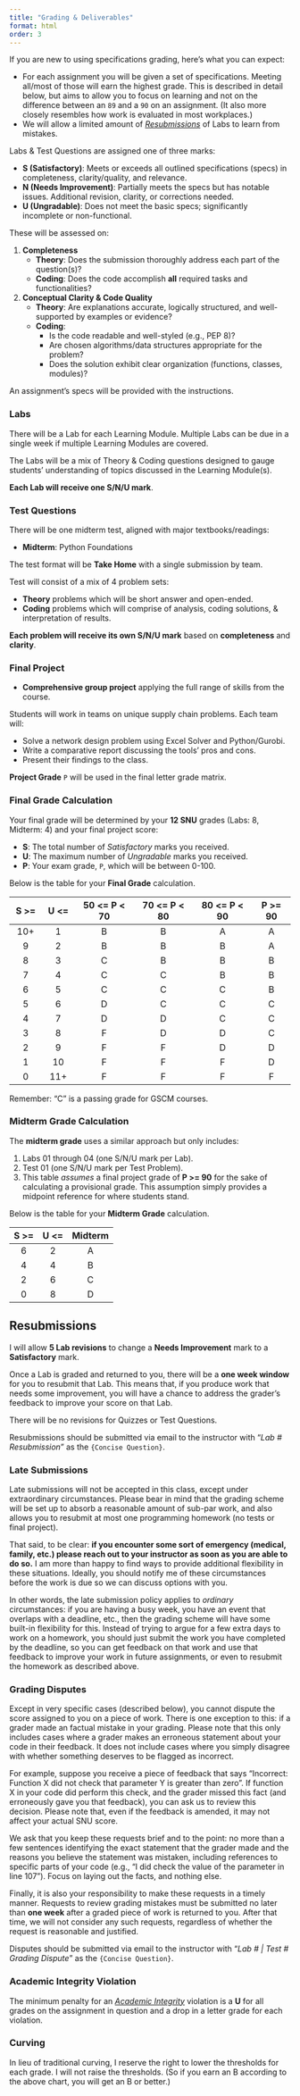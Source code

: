 ```yaml
---
title: "Grading & Deliverables"
format: html
order: 3
---
```


If you are new to using specifications grading, here's what you can expect:

- For each assignment you will be given a set of specifications. Meeting all/most of those will earn the highest grade. This is described in detail below, but aims to allow you to focus on learning and not on the difference between an `89` and a `90` on an assignment. (It also more closely resembles how work is evaluated in most workplaces.)
- We will allow a limited amount of [*Resubmissions*](#resubmissions) of Labs to learn from mistakes.

Labs & Test Questions are assigned one of three marks:

- **S (Satisfactory)**: Meets or exceeds all outlined specifications (specs) in completeness, clarity/quality, and relevance.
- **N (Needs Improvement)**: Partially meets the specs but has notable issues. Additional revision, clarity, or corrections needed.
- **U (Ungradable)**: Does not meet the basic specs; significantly incomplete or non-functional.

These will be assessed on:

1. **Completeness**
    - **Theory**: Does the submission thoroughly address each part of the question(s)?
    - **Coding**: Does the code accomplish **all** required tasks and functionalities?
2. **Conceptual Clarity & Code Quality**
    - **Theory**: Are explanations accurate, logically structured, and well-supported by examples or evidence?
    - **Coding**:
      - Is the code readable and well-styled (e.g., PEP 8)?
      - Are chosen algorithms/data structures appropriate for the problem?
      - Does the solution exhibit clear organization (functions, classes, modules)?

An assignment's specs will be provided with the instructions.

### Labs

There will be a Lab for each Learning Module. Multiple Labs can be due in a single week if multiple Learning Modules are covered.

The Labs will be a mix of Theory & Coding questions designed to gauge students' understanding of topics discussed in the Learning Module(s).
  
**Each Lab will receive one S/N/U mark**.

### Test Questions

There will be one midterm test, aligned with major textbooks/readings:

- **Midterm**: Python Foundations

The test format will be **Take Home** with a single submission by team.

Test will consist of a mix of 4 problem sets:

- **Theory** problems which will be short answer and open-ended.
- **Coding** problems which will comprise of analysis, coding solutions, & interpretation of results.

**Each problem will receive its own S/N/U mark** based on **completeness** and **clarity**.

### Final Project

- **Comprehensive group project** applying the full range of skills from the course.

Students will work in teams on unique supply chain problems. Each team will:

- Solve a network design problem using Excel Solver and Python/Gurobi.
- Write a comparative report discussing the tools' pros and cons.
- Present their findings to the class.

**Project Grade** `P` will be used in the final letter grade matrix.

### Final Grade Calculation

Your final grade will be determined by your **12 SNU** grades (Labs: 8,  Midterm: 4) and your final project score:

- **S**: The total number of *Satisfactory* marks you received.
- **U**: The maximum number of *Ungradable* marks you received.
- **P**: Your exam grade, `P`, which will be between 0-100.

Below is the table for your **Final Grade** calculation.

|  S >=  |  U <=  | 50 <= P < 70 | 70 <= P < 80 | 80 <= P < 90 | P >= 90 |
|:------:|:------:|:------------:|:------------:|:------------:|:-------:|
|   10+  |    1   |       B      |       B      |       A      |    A    |
|    9   |    2   |       B      |       B      |       B      |    A    |
|    8   |    3   |       C      |       B      |       B      |    B    |
|    7   |    4   |       C      |       C      |       B      |    B    |
|    6   |    5   |       C      |       C      |       C      |    B    |
|    5   |    6   |       D      |       C      |       C      |    C    |
|    4   |    7   |       D      |       D      |       C      |    C    |
|    3   |    8   |       F      |       D      |       D      |    C    |
|    2   |    9   |       F      |       F      |       D      |    D    |
|    1   |   10   |       F      |       F      |       F      |    D    |
|    0   |   11+  |       F      |       F      |       F      |    F    |

::: {.callout-note}
Remember: "C" is a passing grade for GSCM courses.
:::

### Midterm Grade Calculation

The **midterm grade** uses a similar approach but only includes:

1. Labs 01 through 04 (one S/N/U mark per Lab).
2. Test 01 (one S/N/U mark per Test Problem).
3. This table *assumes* a final project grade of **P >= 90** for the sake of calculating a provisional grade. This assumption simply provides a midpoint reference for where students stand.

Below is the table for your **Midterm Grade** calculation.

|  S >=  |  U <=  | Midterm |
|:------:|:------:|:-------:|
|    6   |    2   |    A    |
|    4   |    4   |    B    |
|    2   |    6   |    C    |
|    0   |    8   |    D    |

## Resubmissions

I will allow **5 Lab revisions** to change a **Needs Improvement** mark to a **Satisfactory** mark.

Once a Lab is graded and returned to you, there will be a **one week window** for you to resubmit that Lab. This means that, if you produce work that needs some improvement, you will have a chance to address the grader's feedback to improve your score on that Lab.

There will be no revisions for Quizzes or Test Questions.

::: {.callout-note}
Resubmissions should be submitted via email to the instructor with "*Lab # Resubmission*" as the `{Concise Question}`.
:::

### Late Submissions

Late submissions will not be accepted in this class, except under extraordinary circumstances. Please bear in mind that the grading scheme will be set up to absorb a reasonable amount of sub-par work, and also allows you to resubmit at most one programming homework (no tests or final project).

That said, to be clear: **if you encounter some sort of emergency (medical, family, etc.) please reach out to your instructor as soon as you are able to do so.** I am more than happy to find ways to provide additional flexibility in these situations. Ideally, you should notify me of these circumstances before the work is due so we can discuss options with you.

In other words, the late submission policy applies to *ordinary* circumstances: if you are having a busy week, you have an event that overlaps with a deadline, etc., then the grading scheme will have some built-in flexibility for this. Instead of trying to argue for a few extra days to work on a homework, you should just submit the work you have completed by the deadline, so you can get feedback on that work and use that feedback to improve your work in future assignments, or even to resubmit the homework as described above.

### Grading Disputes

Except in very specific cases (described below), you cannot dispute the score assigned to you on a piece of work. There is one exception to this: if a grader made an factual mistake in your grading. Please note that this only includes cases where a grader makes an erroneous statement about your code in their feedback. It does not include cases where you simply disagree with whether something deserves to be flagged as incorrect.

For example, suppose you receive a piece of feedback that says “Incorrect: Function X did not check that parameter Y is greater than zero”. If function X in your code did perform this check, and the grader missed this fact (and erroneously gave you that feedback), you can ask us to review this decision. Please note that, even if the feedback is amended, it may not affect your actual SNU score.

We ask that you keep these requests brief and to the point: no more than a few sentences identifying the exact statement that the grader made and the reasons you believe the statement was mistaken, including references to specific parts of your code (e.g., “I did check the value of the parameter in line 107”). Focus on laying out the facts, and nothing else.

Finally, it is also your responsibility to make these requests in a timely manner. Requests to review grading mistakes must be submitted no later than **one week** after a graded piece of work is returned to you. After that time, we will not consider any such requests, regardless of whether the request is reasonable and justified.

::: {.callout-note}
Disputes should be submitted via email to the instructor with "*Lab # | Test # Grading Dispute*" as the `{Concise Question}`.
:::

### Academic Integrity Violation

The minimum penalty for an [*Academic Integrity*](#academic-integrity) violation is a **U** for all grades on the assignment in question and a drop in a letter grade for each violation.

### Curving

In lieu of traditional curving, I reserve the right to lower the thresholds for each grade. I will not raise the thresholds. (So if you earn an B according to the above chart, you will get an B or better.)
